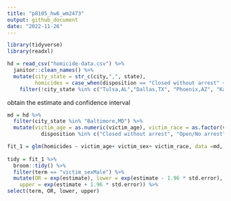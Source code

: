 ```yaml
---
title: "p8105_hw6_wm2473"
output: github_document
date: "2022-11-26"
---
```


```r
library(tidyverse)
library(readxl)
```

```r
hd = read_csv("homicide-data.csv") %>% 
  janitor::clean_names() %>% 
  mutate(city_state = str_c(city,",", state), 
         homicides = case_when(disposition == "Closed without arrest" ~ "unsolved homicides", disposition == "Open/No arrest" ~ "unsolved homicides", disposition == "Closed by arrest" ~ "solved homicides")) %>% 
    filter(!city_state %in% c("Tulsa,AL","Dallas,TX", "Phoenix,AZ", "Kansas City,MO"),victim_race %in% c("Black","White"), victim_age == as.numeric(victim_age))
```

obtain the estimate and confidence interval 
```r
md = hd %>% 
  filter(city_state %in% "Baltimore,MD") %>% 
  mutate(victim_age = as.numeric(victim_age), victim_race = as.factor(victim_race), victim_sex = as.factor(victim_sex), homicides = ifelse(
           disposition %in% c("Closed without arrest", "Open/No arrest"), 0, 1))

fit_1 = glm(homicides ~ victim_age+ victim_sex+ victim_race, data =md, family= binomial()) 
    
tidy = fit_1 %>% 
  broom::tidy() %>% 
  filter(term == "victim_sexMale") %>% 
  mutate(OR = exp(estimate), lower = exp(estimate - 1.96 * std.error),
    upper = exp(estimate + 1.96 * std.error)) %>% 
select(term, OR, lower, upper)
```

